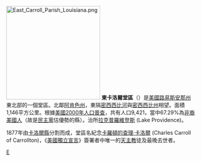 {{Otheruses|卡洛爾縣|subject=美國路易斯安那州的一個縣|other=名稱近似的縣}}
[[File:East_Carroll_Parish_Louisiana.png|250px]]
'''東卡洛爾堂區'''（{{lang-en|East Carroll Parish}}）是[[美國|美國]][[路易斯安那州|路易斯安那州]]東北部的一個堂區。北鄰[[阿肯色州|阿肯色州]]，東隔[[密西西比河|密西西比河]]與[[密西西比州|密西西比州]]相望。面積1,146平方公里。根據[[美國2000年人口普查|美國2000年人口普查]]，共有人口9,421，當中67.29%為[[非裔美國人|非裔美國人]]（故是[[民主黨_(美國)|民主黨]]估優勢的縣）。治所[[拉克普羅維登斯|拉克普羅維登斯]] (Lake Providence)。

1877年由[[卡洛爾縣_(路易斯安那州)|卡洛爾縣]]分割而成，堂區名紀念[[卡羅頓的查理·卡洛爾|卡羅頓的查理·卡洛爾]] (Charles Carroll of Carrollton)，《[[美國獨立宣言|美國獨立宣言]]》簽署者中唯一的[[天主教|天主教]]徒及最晚去世者。

{{路易斯安那州}}
{{Louisiana-stub}}

[[Category:路易斯安那州行政區劃|E]]